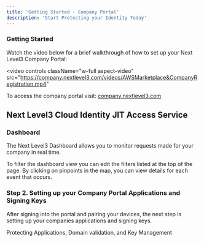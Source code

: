 ---
title: 'Getting Started - Company Portal'
description: 'Start Protecting your Identity Today'
---
### Getting Started
Watch the video below for a brief walkthrough of how to set up your Next Level3 Company Portal:

<video
  controls
  className="w-full aspect-video"
  src="https://company.nextlevel3.com/videos/AWSMarketplace&CompanyRegistration.mp4"
></video>

To access the company portal visit: [company.nextlevel3.com](https://company.nextlevel3.com)

## Next Level3 Cloud Identity JIT Access Service

### Dashboard
The Next Level3 Dashboard allows you to monitor requests made for your company in real time. 

To filter the dashboard view you can edit the filters listed at the top of the page. By clicking on pinpoints in the map, you can view details for each event that occurs.

### Step 2. Setting up your Company Portal Applications and Signing Keys
After signing into the portal and pairing your devices, the next step is setting up your companies applications and signing keys.

<Card title="Applications and Signing Keys" href="docs/Features/Applications and Signing Keys.mdx"> 
  Protecting Applications, Domain validation, and Key Management
</Card>
